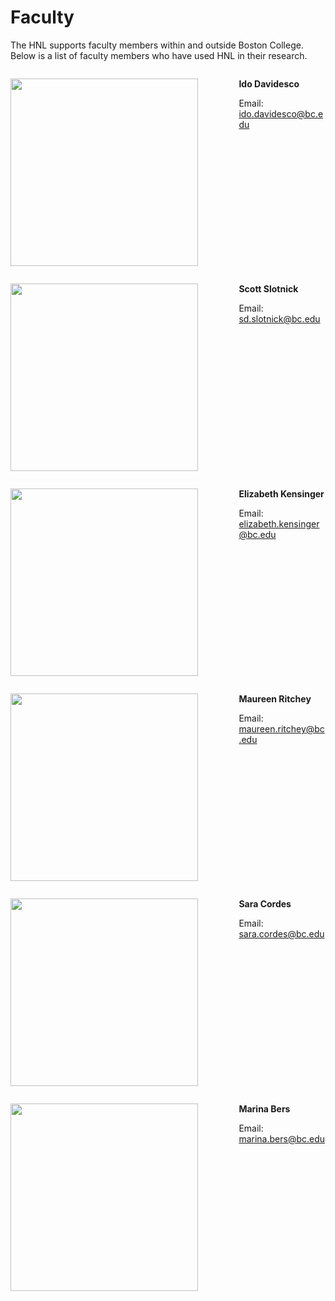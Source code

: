 # Faculty

The HNL supports faculty members within and outside Boston College. Below is a list of faculty members who have used HNL in their research.


:::::: columns
::: {.column width="65%"}
![](images/clipboard-2805986312.png){width="300"}
:::

::: {.column width="5%"}
<!-- smaller gap -->
:::

::: {.column width="30%"}
**Ido Davidesco**

Email: [ido.davidesco\@bc.edu](mailto:ido.davidesco@bc.edu)
:::
::::::

:::::: columns
::: {.column width="65%"}
![](images/clipboard-1872469911.png){width="300"}
:::

::: {.column width="5%"}
<!-- smaller gap -->
:::

::: {.column width="30%"}
**Scott Slotnick**

Email: [sd.slotnick\@bc.edu](mailto:sd.slotnick@bc.edu)
:::
::::::

:::::: columns
::: {.column width="65%"}
![](images/clipboard-521798110.png){width="300"}
:::

::: {.column width="5%"}
<!-- smaller gap -->
:::

::: {.column width="30%"}
**Elizabeth Kensinger**

Email: [elizabeth.kensinger\@bc.edu](mailto:elizabeth.kensinger@bc.edu)
:::
::::::

:::::: columns
::: {.column width="65%"}
![](images/clipboard-980987263.png){width="300"}
:::

::: {.column width="5%"}
<!-- smaller gap -->
:::

::: {.column width="30%"}
**Maureen Ritchey**

Email: [maureen.ritchey\@bc.edu](mailto:maureen.ritchey@bc.edu)
:::
::::::

:::::: columns
::: {.column width="65%"}
![](images/clipboard-3615219167.png){width="300"}
:::

::: {.column width="5%"}
<!-- smaller gap -->
:::

::: {.column width="30%"}
**Sara Cordes**

Email: [sara.cordes\@bc.edu](mailto:sara.cordes@bc.edu)
:::
::::::

:::::: columns
::: {.column width="65%"}
![](images/clipboard-736262625.png){width="300"}
:::

::: {.column width="5%"}
<!-- smaller gap -->
:::

::: {.column width="30%"}
**Marina Bers**

Email: [marina.bers\@bc.edu](mailto:marina.bers@bc.edu)
:::
::::::
